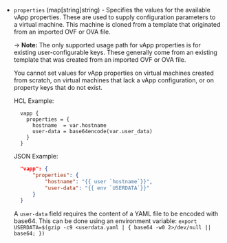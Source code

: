 <!-- Code generated from the comments of the vAppConfig struct in builder/vsphere/clone/step_clone.go; DO NOT EDIT MANUALLY -->

- `properties` (map[string]string) - Specifies the values for the available vApp properties. These are used to supply
  configuration parameters to a virtual machine. This machine is cloned from a template
  that originated from an imported OVF or OVA file.
  
  -> **Note:** The only supported usage path for vApp properties is for existing
  user-configurable keys. These generally come from an existing template that was
  created from an imported OVF or OVA file.
  
  You cannot set values for vApp properties on virtual machines created from scratch,
  on virtual machines that lack a vApp configuration, or on property keys that do not exist.
  
  HCL Example:
  ```hcl
    vapp {
      properties = {
        hostname  = var.hostname
        user-data = base64encode(var.user_data)
      }
    }
  ```
  
  JSON Example:
  
  ```json
    "vapp": {
        "properties": {
            "hostname": "{{ user `hostname`}}",
            "user-data": "{{ env `USERDATA`}}"
        }
    }
  ```
  
  A `user-data` field requires the content of a YAML file to be encoded with base64.
  This can be done using an environment variable:
  `export USERDATA=$(gzip -c9 <userdata.yaml | { base64 -w0 2>/dev/null || base64; })`

<!-- End of code generated from the comments of the vAppConfig struct in builder/vsphere/clone/step_clone.go; -->
